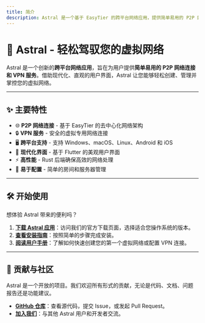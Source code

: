 ```yaml
---
title: 简介
description: Astral 是一个基于 EasyTier 的跨平台网络应用，提供简单易用的 P2P 网络连接和 VPN 服务。通过 Flutter 构建的现代化界面，让用户能够轻松创建和管理虚拟网络。
---
```


# 🚀 Astral - 轻松驾驭您的虚拟网络

Astral 是一个创新的**跨平台网络应用**，旨在为用户提供**简单易用的 P2P 网络连接和 VPN 服务**。借助现代化、直观的用户界面，Astral 让您能够轻松创建、管理并掌控您的虚拟网络。


---
## ✨ 主要特性

- 🌐 **P2P 网络连接** - 基于 EasyTier 的去中心化网络架构
- 🔒 **VPN 服务** - 安全的虚拟专用网络连接
- 🖥️ **跨平台支持** - 支持 Windows、macOS、Linux、Android 和 iOS
- 🎨 **现代化界面** - 基于 Flutter 的美观用户界面
- ⚡ **高性能** - Rust 后端确保高效的网络处理
- 🔧 **易于配置** - 简单的房间和服务器管理


---
## 🛠️ 开始使用

想体验 Astral 带来的便利吗？

1.  **[下载 Astral 应用](../download.mdx)**：访问我们的官方下载页面，选择适合您操作系统的版本。
2.  **[查看安装指南](../installation.mdx)**：按照简单的步骤完成安装。
3.  **[阅读用户手册](../usage)**：了解如何快速创建您的第一个虚拟网络或配置 VPN 连接。


---
## 🤝 贡献与社区

Astral 是一个开放的项目。我们欢迎所有形式的贡献，无论是代码、文档、问题报告还是功能建议。

* **[GitHub 仓库](https://github.com/ldoubil/astral)**：查看源代码，提交 Issue，或发起 Pull Request。
* **[加入我们](https://qm.qq.com/q/Jn82YQhraK)**：与其他 Astral 用户和开发者交流。

